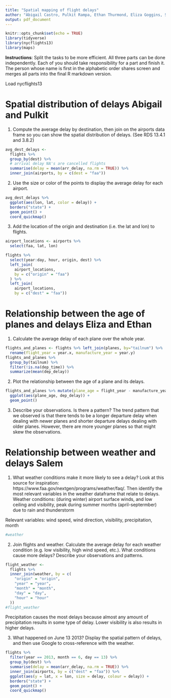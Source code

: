 ```yaml
---
title: "Spatial mapping of flight delays"
author: "Abigail Castro, Pulkit Rampa, Ethan Thurmond, Eliza Goggins, Salem Keleta"
output: pdf_document
---
```


```r
knitr::opts_chunk$set(echo = TRUE)
library(tidyverse)
library(nycflights13)
library(maps)
```
__Instructions__: Split the tasks to be more efficient. All three parts can be done independently. Each of you should take responsibility for a part and finish it. The person whose name is first in the alphabetic order shares screen and merges all parts into the final R markdown version.

Load nycflights13

# Spatial distribution of delays Abigail and Pulkit

1. Compute the average delay by destination, then join on the airports data frame so you can show the spatial distribution of delays. (See RDS 13.4.1 and 3.8.2)
```r
avg_dest_delays <-
  flights %>%
  group_by(dest) %>%
  # arrival delay NA's are cancelled flights
  summarise(delay = mean(arr_delay, na.rm = TRUE)) %>%
  inner_join(airports, by = c(dest = "faa"))
```



2. Use the size or color of the points to display the average delay for each airport.
```r
avg_dest_delays %>%
  ggplot(aes(lon, lat, color = delay)) +
  borders("state") +
  geom_point() +
  coord_quickmap()
```

3. Add the location of the origin and destination (i.e. the lat and lon) to flights.
```r
airport_locations <- airports %>%
  select(faa, lat, lon)

flights %>%
  select(year:day, hour, origin, dest) %>%
  left_join(
    airport_locations,
    by = c("origin" = "faa")
  ) %>%
  left_join(
    airport_locations,
    by = c("dest" = "faa"))
```


# Relationship between the age of planes and delays Eliza and Ethan

1. Calculate the average delay of each plane over the whole year.
```r
flights_and_planes <- flights %>% left_join(planes, by="tailnum") %>% 
  rename(flight_year = year.x, manufacture_year = year.y) 
flights_and_planes %>%
  group_by(tailnum) %>%
  filter(!is.na(dep_time)) %>%
  summarize(mean(dep_delay))
```


2. Plot the relationship between the age of a plane and its delays. 
```r
flights_and_planes %>% mutate(plane_age = flight_year - manufacture_year) %>%
  ggplot(aes(plane_age, dep_delay)) +
  geom_point()
```

3. Describe your observations. Is there a pattern?
The trend pattern that we observed is that there tends to be a longer departure delay when dealing with newer planes and shorter departure delays dealing with older planes. However, there are more younger planes so that might skew the observations.


# Relationship between weather and delays Salem

1. What weather conditions make it more likely to see a delay? Look at this source for inspiration: https://www.faa.gov/nextgen/programs/weather/faq/. Then identify the most relevant variables in the weather dataframe that relate to delays. 
Weather conditions: (during winter) airport surface winds, and low ceiling and visibility, peak during summer months (april-septermber) due to rain and thunderstorm

Relevant variables: wind speed, wind direction, visibility, precipitation, month
```r
#weather
```

2. Join flights and weather. Calculate the average delay for each weather condition (e.g. low visibility, high wind speed, etc.). What conditions cause more delays? Describe your observations and patterns.
```r
flight_weather <-
  flights %>%
  inner_join(weather, by = c(
    "origin" = "origin",
    "year" = "year",
    "month" = "month",
    "day" = "day",
    "hour" = "hour"
  ))
#flight_weather
```
Precipitation causes the most delays because almost any amount of precipitation results in some type of delay. Lower visibility is also results in higher delays.



3. What happened on June 13 2013? Display the spatial pattern of delays, and then use Google to cross-reference with the weather.
```r
flights %>%
  filter(year == 2013, month == 6, day == 13) %>%
  group_by(dest) %>%
  summarise(delay = mean(arr_delay, na.rm = TRUE)) %>%
  inner_join(airports, by = c("dest" = "faa")) %>%
  ggplot(aes(y = lat, x = lon, size = delay, colour = delay)) +
  borders("state") +
  geom_point() +
  coord_quickmap()
```



